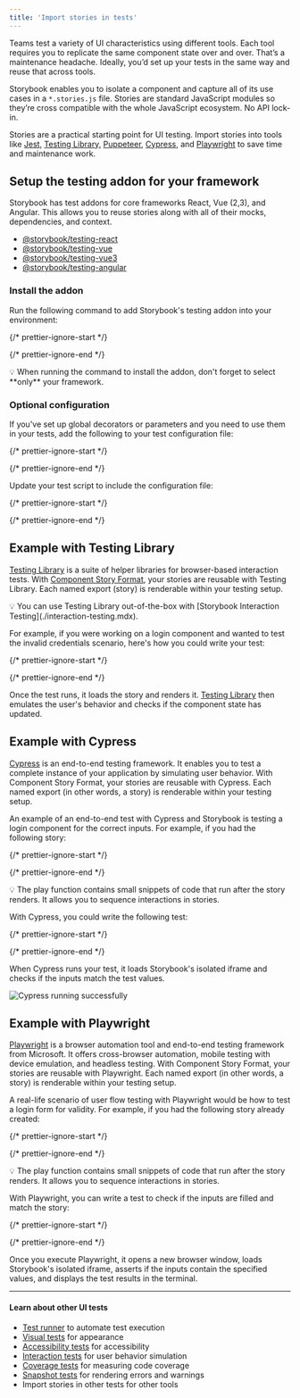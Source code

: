```yaml
---
title: 'Import stories in tests'
---
```


Teams test a variety of UI characteristics using different tools. Each tool requires you to replicate the same component state over and over. That’s a maintenance headache. Ideally, you’d set up your tests in the same way and reuse that across tools.

Storybook enables you to isolate a component and capture all of its use cases in a `*.stories.js` file. Stories are standard JavaScript modules so they’re cross compatible with the whole JavaScript ecosystem. No API lock-in.

Stories are a practical starting point for UI testing. Import stories into tools like [Jest](https://jestjs.io/), [Testing Library](https://testing-library.com/), [Puppeteer](https://pptr.dev/), [Cypress](https://www.cypress.io/), and [Playwright](https://playwright.dev/) to save time and maintenance work.

## Setup the testing addon for your framework

Storybook has test addons for core frameworks React, Vue (2,3), and Angular. This allows you to reuse stories along with all of their mocks, dependencies, and context.

* [@storybook/testing-react](https://storybook.js.org/addons/@storybook/testing-react)
* [@storybook/testing-vue](https://storybook.js.org/addons/@storybook/testing-vue)
* [@storybook/testing-vue3](https://storybook.js.org/addons/@storybook/testing-vue3)
* [@storybook/testing-angular](https://storybook.js.org/addons/@storybook/testing-angular)

### Install the addon

Run the following command to add Storybook's testing addon into your environment:

{/* prettier-ignore-start */}

<CodeSnippets path="storybook-testing-addon-install.md" />

{/* prettier-ignore-end */}

<div class="aside">
  💡 When running the command to install the addon, don't forget to select **only** your framework.
</div>

### Optional configuration

If you've set up global decorators or parameters and you need to use them in your tests, add the following to your test configuration file:

{/* prettier-ignore-start */}

<CodeSnippets path="storybook-testing-addon-optional-config.md" />

{/* prettier-ignore-end */}

Update your test script to include the configuration file:

{/* prettier-ignore-start */}

<CodeSnippets path="storybook-testing-addon-optional-config-scripts.md" />

{/* prettier-ignore-end */}

## Example with Testing Library

[Testing Library](https://testing-library.com/) is a suite of helper libraries for browser-based interaction tests. With [Component Story Format](../api/csf.mdx), your stories are reusable with Testing Library. Each named export (story) is renderable within your testing setup.

<div class="aside">
  💡 You can use Testing Library out-of-the-box with [Storybook Interaction Testing](./interaction-testing.mdx).
</div>

For example, if you were working on a login component and wanted to test the invalid credentials scenario, here's how you could write your test:

{/* prettier-ignore-start */}

<CodeSnippets path="component-test-with-testing-library.md" />

{/* prettier-ignore-end */}

Once the test runs, it loads the story and renders it. [Testing Library](https://testing-library.com/) then emulates the user's behavior and checks if the component state has updated.

## Example with Cypress

[Cypress](https://www.cypress.io/) is an end-to-end testing framework. It enables you to test a complete instance of your application by simulating user behavior. With Component Story Format, your stories are reusable with Cypress. Each named export (in other words, a story) is renderable within your testing setup.

An example of an end-to-end test with Cypress and Storybook is testing a login component for the correct inputs. For example, if you had the following story:

{/* prettier-ignore-start */}

<CodeSnippets path="login-form-with-play-function.md" />

{/* prettier-ignore-end */}

<div class="aside">
  💡 The play function contains small snippets of code that run after the story renders. It allows you to sequence interactions in stories.
</div>

With Cypress, you could write the following test:

{/* prettier-ignore-start */}

<CodeSnippets path="component-cypress-test.md" />

{/* prettier-ignore-end */}

When Cypress runs your test, it loads Storybook's isolated iframe and checks if the inputs match the test values.

![Cypress running successfully](./cypress-success-run-tests-optimized.png)

## Example with Playwright

[Playwright](https://playwright.dev/) is a browser automation tool and end-to-end testing framework from Microsoft. It offers cross-browser automation, mobile testing with device emulation, and headless testing. With Component Story Format, your stories are reusable with Playwright. Each named export (in other words, a story) is renderable within your testing setup.

A real-life scenario of user flow testing with Playwright would be how to test a login form for validity. For example, if you had the following story already created:

{/* prettier-ignore-start */}

<CodeSnippets path="login-form-with-play-function.md" />

{/* prettier-ignore-end */}

<div class="aside">
  💡 The play function contains small snippets of code that run after the story renders. It allows you to sequence interactions in stories.
</div>

With Playwright, you can write a test to check if the inputs are filled and match the story:

{/* prettier-ignore-start */}

<CodeSnippets path="component-playwright-test.md" />

{/* prettier-ignore-end */}

Once you execute Playwright, it opens a new browser window, loads Storybook's isolated iframe, asserts if the inputs contain the specified values, and displays the test results in the terminal.

***

#### Learn about other UI tests

* [Test runner](./test-runner.mdx) to automate test execution
* [Visual tests](./visual-testing.mdx) for appearance
* [Accessibility tests](./accessibility-testing.mdx) for accessibility
* [Interaction tests](./interaction-testing.mdx) for user behavior simulation
* [Coverage tests](./test-coverage.mdx) for measuring code coverage
* [Snapshot tests](./snapshot-testing.mdx) for rendering errors and warnings
* Import stories in other tests for other tools
